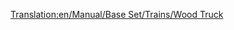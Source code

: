 [[Translation:en/Manual/Base Set/Trains/Wood Truck]]
{{ru/Manual/Base Set/Trains/Железнодорожное ТС|Picture=[[File:en/Manual/Base Set/Trains/Woodtruck.png]]
|Имя=Хоппер для железной руды
|НормЦена=£1,414 ($2,828)
|НормМасса=16 / 46 т
|НормЁмкость=30 тонн дерева
|МоноЦена=£1,414 ($2,828)
|МоноМасса=16 / 51 т
|МоноЁмкость=35 тонн дерева
|МагЦена=£1,414 ($2,828)
|МагМасса=16 / 53 т
|МагЁмкость=37 тонн дерева
|Опис=Дерево является наиболее ценным грузом из всех возможных в [[ru/Manual/Климат#subtropicheskii|субтропическом]] климате - если удастся найти лесопилку. Она даст понять как уничтожаются тропические леса... [[ru/Manual/Base Set/Trains/Вагон для дерева|Вагон для дерева]] доступен также в [[ru/Manual/Климат#umerennyi|умеренном]] и [[ru/Manual/Климат#subarkticheskii|субарктическом]] климатах.
}}